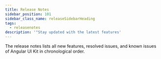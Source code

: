 ```yaml
---
title: Release Notes
sidebar_position: 101
sidebar_class_name: releaseSidebarHeading
tags:
  - releasenotes
description: '"Stay updated with the latest features'
---
```



The release notes lists all new features, resolved issues, and known issues of Angular UI Kit in chronological order.

<ReleaseNotesGenerator noteKey="ui-kit" />

<head>
  <title>Angular UI Kit Release Notes</title>
  <meta
    name="description"
    content="Stay updated with the latest features, improvements, and bug fixes in Dyte's Angular UI Kit by checking our Release Notes."
  />
</head>
